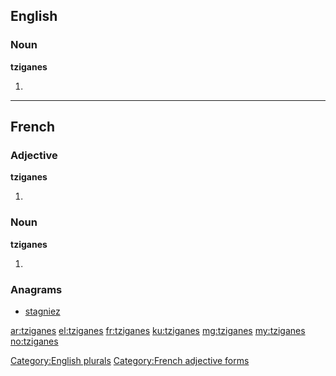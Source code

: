 ==English==

===Noun===
'''tziganes'''

# {{plural of|tzigane}}

[[Category:English plurals]]
----
==French==

===Adjective===
'''tziganes''' {{m-p|f-p}}

# {{form of|plural|tzigane|lang=fr}}

[[Category:French adjective forms]]

===Noun===
'''tziganes''' {{m-p|f-p}}

# {{plural of|tzigane|lang=fr}}

===Anagrams===
* [[stagniez#French|stagniez]]

[[ar:tziganes]]
[[el:tziganes]]
[[fr:tziganes]]
[[ku:tziganes]]
[[mg:tziganes]]
[[my:tziganes]]
[[no:tziganes]]